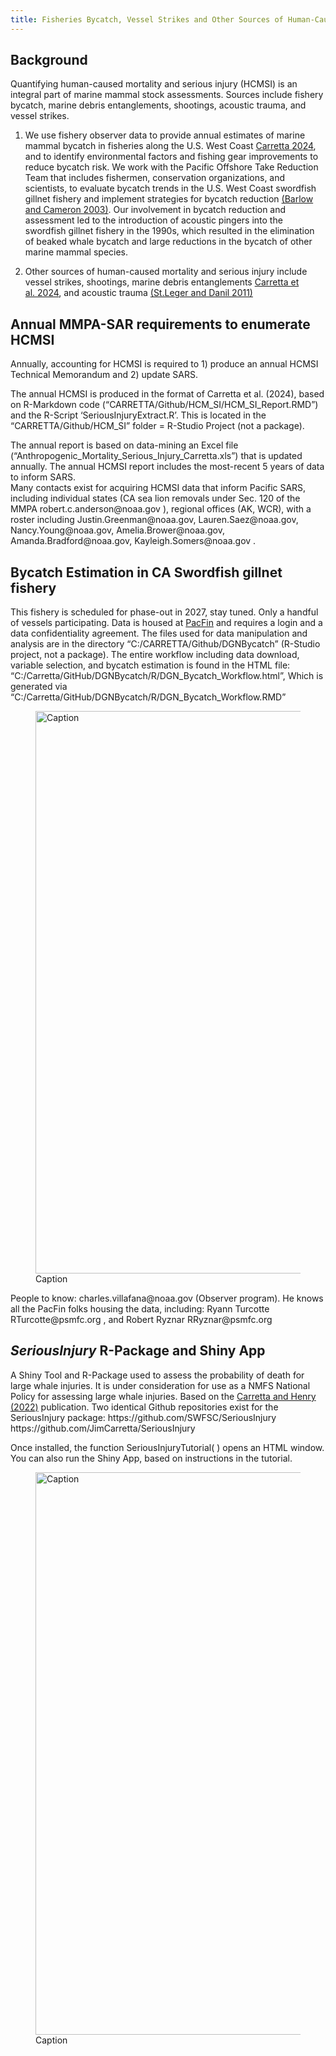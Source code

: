 ```yaml
---
title: Fisheries Bycatch, Vessel Strikes and Other Sources of Human-Caused Mortality
---
```


## Background

Quantifying human-caused mortality and serious injury (HCMSI) is an integral part of marine mammal stock assessments. Sources include fishery bycatch, marine debris entanglements, shootings, acoustic trauma, and vessel strikes.

1.  We use fishery observer data to provide annual estimates of marine mammal bycatch in fisheries along the U.S. West Coast [Carretta 2024](https://repository.library.noaa.gov/view/noaa/61363), and to identify environmental factors and fishing gear improvements to reduce bycatch risk. We work with the Pacific Offshore Take Reduction Team that includes fishermen, conservation organizations, and scientists, to evaluate bycatch trends in the U.S. West Coast swordfish gillnet fishery and implement strategies for bycatch reduction [(Barlow and Cameron 2003)](https://onlinelibrary.wiley.com/doi/abs/10.1111/j.1748-7692.2003.tb01108.x). Our involvement in bycatch reduction and assessment led to the introduction of acoustic pingers into the swordfish gillnet fishery in the 1990s, which resulted in the elimination of beaked whale bycatch and large reductions in the bycatch of other marine mammal species.

2.  Other sources of human-caused mortality and serious injury include vessel strikes, shootings, marine debris entanglements [Carretta et al. 2024](https://repository.library.noaa.gov/view/noaa/66175), and acoustic trauma [(St.Leger and Danil 2011)](https://www.ingentaconnect.com/content/mts/mtsj/2011/00000045/00000006/art00012)

## Annual MMPA-SAR requirements to enumerate HCMSI

Annually, accounting for HCMSI is required to 1) produce an annual HCMSI Technical Memorandum and 2) update SARS.

The annual HCMSI is produced in the format of Carretta et al. (2024), based on R-Markdown code (“CARRETTA/Github/HCM_SI/HCM_SI_Report.RMD”) and the R-Script ‘SeriousInjuryExtract.R’. This is located in the “CARRETTA/Github/HCM_SI” folder = R-Studio Project (not a package). 

The annual report is based on data-mining an Excel file (“Anthropogenic_Mortality_Serious_Injury_Carretta.xls”) that is updated annually. The annual HCMSI report includes the most-recent 5 years of data to inform SARS.\
Many contacts exist for acquiring HCMSI data that inform Pacific SARS, including individual states (CA sea lion removals under Sec. 120 of the MMPA robert.c.anderson\@noaa.gov ), regional offices (AK, WCR), with a roster including Justin.Greenman\@noaa.gov, Lauren.Saez\@noaa.gov, Nancy.Young\@noaa.gov, Amelia.Brower\@noaa.gov, Amanda.Bradford\@noaa.gov, Kayleigh.Somers\@noaa.gov .

## Bycatch Estimation in CA Swordfish gillnet fishery

This fishery is scheduled for phase-out in 2027, stay tuned. Only a handful of vessels participating. Data is housed at [PacFin](https://reports.psmfc.org/pacfin/f?p=501:1000) and requires a login and a data confidentiality agreement. The files used for data manipulation and analysis are in the directory “C:/CARRETTA/Github/DGNBycatch” (R-Studio project, not a package). The entire workflow including data download, variable selection, and bycatch estimation is found in the HTML file: 
“C:/Carretta/GitHub/DGNBycatch/R/DGN_Bycatch_Workflow.html”,
Which is generated via “C:/Carretta/GitHub/DGNBycatch/R/DGN_Bycatch_Workflow.RMD”

![Caption](images/DGN_Bycatch_1.png){width="900"}

People to know: charles.villafana@noaa.gov (Observer program). He knows all the PacFin folks housing the data, including: Ryann Turcotte RTurcotte@psmfc.org , and Robert Ryznar RRyznar@psmfc.org 


## *SeriousInjury* R-Package and Shiny App

A Shiny Tool and R-Package used to assess the probability of death for large whale injuries. It is under consideration for use as a NMFS National Policy for assessing large whale injuries. Based on the [Carretta and Henry (2022)](https://www.frontiersin.org/journals/marine-science/articles/10.3389/fmars.2022.863070/full) publication. Two identical Github repositories exist for the SeriousInjury package: https://github.com/SWFSC/SeriousInjury https://github.com/JimCarretta/SeriousInjury

Once installed, the function SeriousInjuryTutorial( ) opens an HTML window. You can also run the Shiny App, based on instructions in the tutorial.

![Caption](images/SeriousInjuryShiny.png){width="900"}
